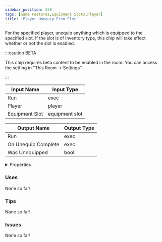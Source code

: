 ```yaml
---
sidebar_position: 558
tags: [Game Features,Equipment Slots,Player]
title: 'Player Unequip From Slot'
---
```


For the specified player, unequip anything which is equipped to the specified slot. If the slot is of Inventory type, this chip will take effect whether or not the slot is enabled.

:::caution BETA

This chip requires beta content to be enabled in the room. You can access the setting in "This Room -> Settings".

:::


<EsbSvg />

| Input Name | Input Type |
|-----------|-----------|
| Run | exec |
| Player | player |
| Equipment Slot | equipment slot |

| Output Name | Output Type |
|-----------|-----------|
| Run | exec |
| On Unequip Complete | exec |
| Was Unequipped | bool |


<details>
  <summary>Properties</summary>
  <div>
    <div>
    <table>
      <thead>
        <tr>
          <th>Is beta required?</th>
          <th>✅</th>
        </tr>
        <tr>
          <th>Is this chip a trolling risk?</th>
          <th>❌</th>
        </tr>
        <tr>
          <th>Is this chip a role assignment risk?</th>
          <th>❌</th>
        </tr>
        <tr>
          <th>Chip UUID</th>
          <th>a672e48b-931e-48d3-ba8c-34b3f415919c</th>
        </tr>
      </thead>
    </table>
    </div>
  </div>
</details>

### Uses

None so far!

### Tips

None so far!

### Issues

None so far!